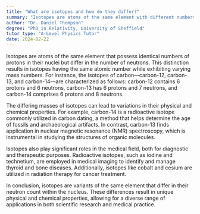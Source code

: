 ```yaml
---
title: "What are isotopes and how do they differ?"
summary: "Isotopes are atoms of the same element with different numbers of neutrons in their nuclei."
author: "Dr. Daniel Thompson"
degree: "PhD in Relativity, University of Sheffield"
tutor_type: "A-Level Physics Tutor"
date: 2024-02-22
---
```


Isotopes are atoms of the same element that possess identical numbers of protons in their nuclei but differ in the number of neutrons. This distinction results in isotopes having the same atomic number while exhibiting varying mass numbers. For instance, the isotopes of carbon—carbon-12, carbon-13, and carbon-14—are characterized as follows: carbon-12 contains 6 protons and 6 neutrons, carbon-13 has 6 protons and 7 neutrons, and carbon-14 comprises 6 protons and 8 neutrons.

The differing masses of isotopes can lead to variations in their physical and chemical properties. For example, carbon-14 is a radioactive isotope commonly utilized in carbon dating, a method that helps determine the age of fossils and archaeological artifacts. In contrast, carbon-13 finds application in nuclear magnetic resonance (NMR) spectroscopy, which is instrumental in studying the structures of organic molecules.

Isotopes also play significant roles in the medical field, both for diagnostic and therapeutic purposes. Radioactive isotopes, such as iodine and technetium, are employed in medical imaging to identify and manage thyroid and bone diseases. Additionally, isotopes like cobalt and cesium are utilized in radiation therapy for cancer treatment.

In conclusion, isotopes are variants of the same element that differ in their neutron count within the nucleus. These differences result in unique physical and chemical properties, allowing for a diverse range of applications in both scientific research and medical practice.
    